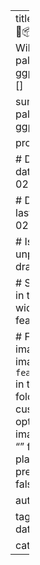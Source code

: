 ---
title: Introducing 🎨📦 morris 📦🎨 : William Morris palettes for ggplot2
subtitle: []

summary: New palettes for ggplot2 graphics

projects: []

# Date published
date: "2021-02-17"

# Date updated
lastmod: "2021-02-17"

# Is this an unpublished draft?
draft: false

# Show this page in the Featured widget?
featured: true

# Featured image
# Place an image named `featured.jpg/png` in this page's folder and customize its options here.
image:
  caption: ""
  focal_point: ""
  placement: 2
  preview_only: false

authors:
- admin

tags:
- rstats
- dataviz

categories:
---